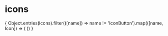 # icons


<Meta title="Icons/Iconography" />

<IconGallery>
{
   Object.entries(Icons).filter(([name]) => name != 'IconButton').map(([name, Icon]) => (
    <IconItem name={name}>
        <Icon />
    </IconItem>
   ))
}
</IconGallery>